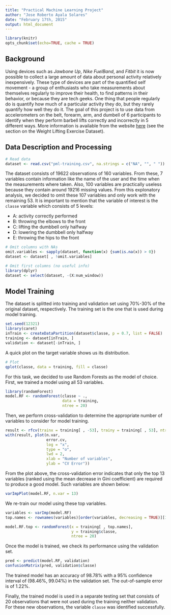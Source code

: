 ```yaml
---
title: "Practical Machine Learning Project"
author: "Jose Roberto Ayala Solares"
date: "February 17th, 2015"
output: html_document
---
```


```r
library(knitr)
opts_chunk$set(echo=TRUE, cache = TRUE)
```

## Background

Using devices such as *Jawbone Up*, *Nike FuelBand*, and *Fitbit* it is now possible to collect a large amount of data about personal activity relatively inexpensively. These type of devices are part of the quantified self movement - a group of enthusiasts who take measurements about themselves regularly to improve their health, to find patterns in their behavior, or because they are tech geeks. One thing that people regularly do is quantify how much of a particular activity they do, but they rarely quantify how well they do it. The goal of this project is to use data from accelerometers on the belt, forearm, arm, and dumbell of 6 participants to identify when they perform barbell lifts correctly and incorrectly in 5 different ways. More information is available from the website [here](http://groupware.les.inf.puc-rio.br/har) (see the section on the Weight Lifting Exercise Dataset). 

## Data Description and Processing

```r
# Read data
dataset <- read.csv("pml-training.csv", na.strings = c("NA", "", " "))
```

The dataset consists of 19622 observations of 160 variables. From these, 7 variables contain information like the name of the user and the time when the measurements where taken. Also, 100 variables are practically useless because they contain around 19216 missing values. From this explonatory analysis, we decided to omit these 107 variables and only work with the remaining 53. It is important to mention that the variable of interest is the `classe` variable which consists of 5 levels:

- A: activity correctly performed
- B: throwing the elbows to the front
- C: lifting the dumbbell only halfway
- D: lowering the dumbbell only halfway
- E: throwing the hips to the front

```r
# Omit columns with NAs
omit.variables <- sapply(dataset, function(x) {sum(is.na(x)) > 0})
dataset <- dataset[ , !omit.variables]

# Omit first columns (no useful info)
library(dplyr)
dataset <- select(dataset, -(X:num_window))
```

## Model Training

The dataset is splitted into training and validation set using 70%-30% of the original dataset, respectively. The training set is the one that is used during model training.

```r
set.seed(12321)
library(caret)
inTrain <- createDataPartition(dataset$classe, p = 0.7, list = FALSE)
training <- dataset[inTrain, ]
validation <- dataset[-inTrain, ]
```

A quick plot on the target variable shows us its distribution.

```r
# Plot
qplot(classe, data = training, fill = classe)
```

For this task, we decided to use Random Forests as the model of choice. First, we trained a model using all 53 variables. 

```r
library(randomForest)
model.RF <- randomForest(classe ~ ., 
                         data = training,
                         ntree = 20)
```

Then, we perform cross-validation to determine the appropriate number of variables to consider for model training.

```r
result <- rfcv(trainx = training[ , -53], trainy = training[ , 53], ntree = 20)
with(result, plot(n.var, 
                  error.cv, 
                  log = "x", 
                  type = "o", 
                  lwd = 2, 
                  xlab = "Number of variables", 
                  ylab = "CV Error"))
```

From the plot above, the cross-validation error indicates that only the top 13 variables (ranked using the mean decrease in Gini coefficient) are required to produce a good model. Such variables are shown below:

```r
varImpPlot(model.RF, n.var = 13)
```

We re-train our model using these top variables.

```r
variables <- varImp(model.RF)
top.names <- rownames(variables)[order(variables, decreasing = TRUE)][1:13]

model.RF.top <- randomForest(x = training[ , top.names],
                             y = training$classe,
                             ntree = 20)
```

Once the model is trained, we check its performance using the validation set.

```r
pred <- predict(model.RF, validation)
confusionMatrix(pred, validation$classe)
```

The trained model has an accuracy of 98.78% with a 95% confidence interval of (98.46%, 99.04%) in the validation set. The out-of-sample error is of 1.22%.

Finally, the trained model is used in a separate testing set that consists of 20 observations that were not used during the training neither validation. For these new observations, the variable `classe` was identified successfully.
